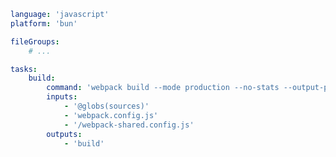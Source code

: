 ```yaml title="<project>/moon.yml" {11}
language: 'javascript'
platform: 'bun'

fileGroups:
	# ...

tasks:
	build:
		command: 'webpack build --mode production --no-stats --output-path @out(0)'
		inputs:
			- '@globs(sources)'
			- 'webpack.config.js'
			- '/webpack-shared.config.js'
		outputs:
			- 'build'
```
